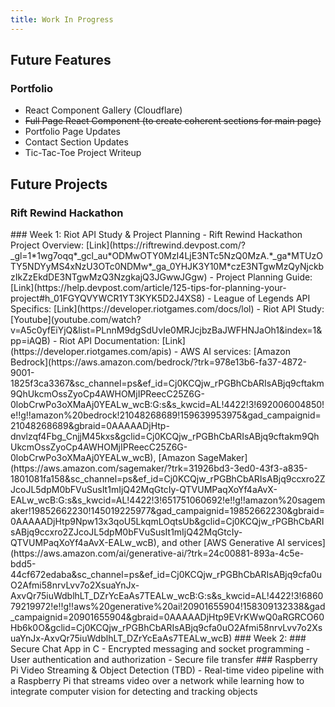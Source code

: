 ```yaml
---
title: Work In Progress
---
```


## Future Features
### Portfolio
 - React Component Gallery (Cloudflare)
 - ~~Full Page React Component (to create coherent sections for main page)~~
 - Portfolio Page Updates
 - Contact Section Updates
 - Tic-Tac-Toe Project Writeup
## Future Projects
### Rift Rewind Hackathon
 <Steps>
  ### Week 1: Riot API Study & Project Planning
    - Rift Rewind Hackathon Project Overview: [Link](https://riftrewind.devpost.com/?_gl=1*1wg7oqq*_gcl_au*ODMwOTY0MzI4LjE3NTc5NzQ0MzA.*_ga*MTUzOTY5NDYyMS4xNzU3OTc0NDMw*_ga_0YHJK3Y10M*czE3NTgwMzQyNjckbzIkZzEkdDE3NTgwMzQ3NzgkajQ3JGwwJGgw)
    - Project Planning Guide: [Link](https://help.devpost.com/article/125-tips-for-planning-your-project#h_01FGYQVYWCR1YT3KYK5D2J4XS8)
    - League of Legends API Specifics: [Link](https://developer.riotgames.com/docs/lol)
    - Riot API Study: [Youtube](youtube.com/watch?v=A5c0yfEiYjQ&list=PLnnM9dgSdUvIe0MRJcjbzBaJWFHNJaOh1&index=1&pp=iAQB)
    - Riot API Documentation: [Link](https://developer.riotgames.com/apis)
    - AWS AI services: [Amazon Bedrock](https://aws.amazon.com/bedrock/?trk=978e13b6-fa37-4872-9001-1825f3ca3367&sc_channel=ps&ef_id=Cj0KCQjw_rPGBhCbARIsABjq9cftakm9QhUkcmOssZyoCp4AWHOMjIPReecC25Z6G-0lobCrwPo3oXMaAj0YEALw_wcB:G:s&s_kwcid=AL!4422!3!692006004850!e!!g!!amazon%20bedrock!21048268689!159639953975&gad_campaignid=21048268689&gbraid=0AAAAADjHtp-dnvlzqf4Fbg_CnjjM45kxs&gclid=Cj0KCQjw_rPGBhCbARIsABjq9cftakm9QhUkcmOssZyoCp4AWHOMjIPReecC25Z6G-0lobCrwPo3oXMaAj0YEALw_wcB), [Amazon SageMaker](https://aws.amazon.com/sagemaker/?trk=31926bd3-3ed0-43f3-a835-1801081fa158&sc_channel=ps&ef_id=Cj0KCQjw_rPGBhCbARIsABjq9ccxro2ZJcoJL5dpM0bFVuSusIt1mIjQ42MqGtcIy-QTVUMPaqXoYf4aAvX-EALw_wcB:G:s&s_kwcid=AL!4422!3!651751060692!e!!g!!amazon%20sagemaker!19852662230!145019225977&gad_campaignid=19852662230&gbraid=0AAAAADjHtp9Npw13x3qoU5LkqmLOqtsUb&gclid=Cj0KCQjw_rPGBhCbARIsABjq9ccxro2ZJcoJL5dpM0bFVuSusIt1mIjQ42MqGtcIy-QTVUMPaqXoYf4aAvX-EALw_wcB), and other [AWS Generative AI services](https://aws.amazon.com/ai/generative-ai/?trk=24c00881-893a-4c5e-bdd5-44cf672edaba&sc_channel=ps&ef_id=Cj0KCQjw_rPGBhCbARIsABjq9cfa0uO2Afmi58nrvLvv7o2XsuaYnJx-AxvQr75iuWdblhLT_DZrYcEaAs7TEALw_wcB:G:s&s_kwcid=AL!4422!3!686079219972!e!!g!!aws%20generative%20ai!20901655904!158309132338&gad_campaignid=20901655904&gbraid=0AAAAADjHtp9EVrKWwQ0aRGRCO60Hb6k0O&gclid=Cj0KCQjw_rPGBhCbARIsABjq9cfa0uO2Afmi58nrvLvv7o2XsuaYnJx-AxvQr75iuWdblhLT_DZrYcEaAs7TEALw_wcB)
  ### Week 2: 
</Steps>
### Secure Chat App in C
 - Encrypted messaging and socket programming
 - User authentication and authorization
 - Secure file transfer
### Raspberry Pi Video Streaming & Object Detection (TBD)
 - Real-time video pipeline with a Raspberry Pi that streams video over a network while learning how to integrate computer vision for detecting and tracking objects